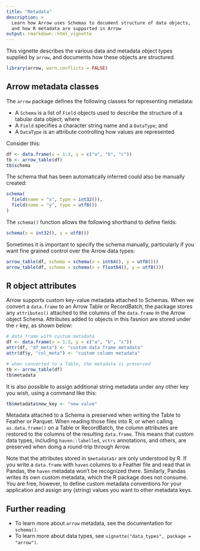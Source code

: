 ```yaml
---
title: "Metadata"
description: > 
  Learn how Arrow uses Schemas to document structure of data objects, 
  and how R metadata are supported in Arrow
output: rmarkdown::html_vignette
---
```


This vignette describes the various data and metadata object types supplied by `arrow`, and documents how these objects are structured. 

```r
library(arrow, warn.conflicts = FALSE)
```

## Arrow metadata classes

The `arrow` package defines the following classes for representing metadata:

- A `Schema` is a list of `Field` objects used to describe the structure of a tabular data object; where
- A `Field` specifies a character string name and a `DataType`; and
- A `DataType` is an attribute controlling how values are represented

Consider this:

```r
df <- data.frame(x = 1:3, y = c("a", "b", "c"))
tb <- arrow_table(df)
tb$schema
```

The schema that has been automatically inferred could also be manually created:

```r
schema(
  field(name = "x", type = int32()),
  field(name = "y", type = utf8())
)
```

The `schema()` function allows the following shorthand to define fields:

```r
schema(x = int32(), y = utf8())
```

Sometimes it is important to specify the schema manually, particularly if you want fine grained control over the Arrow data types:

```r
arrow_table(df, schema = schema(x = int64(), y = utf8()))
arrow_table(df, schema = schema(x = float64(), y = utf8()))
```


## R object attributes

Arrow supports custom key-value metadata attached to Schemas. When we convert a `data.frame` to an Arrow Table or RecordBatch, the package stores any `attributes()` attached to the columns of the `data.frame` in the Arrow object Schema. Attributes added to objects in this fasnion are stored under the `r` key, as shown below:

```r
# data frame with custom metadata
df <- data.frame(x = 1:3, y = c("a", "b", "c"))
attr(df, "df_meta") <- "custom data frame metadata"
attr(df$y, "col_meta") <- "custom column metadata"

# when converted to a Table, the metadata is preserved
tb <- arrow_table(df)
tb$metadata
```

It is also possible to assign additional string metadata under any other key you wish, using a command like this:

```r
tb$metadata$new_key <- "new value"
```

Metadata attached to a Schema is preserved when writing the Table to Feather or Parquet. When reading those files into R, or when calling `as.data.frame()` on a Table or RecordBatch, the column attributes are restored to the columns of the resulting `data.frame`. This means that custom data types, including `haven::labelled`, `vctrs` annotations, and others, are preserved when doing a round-trip through Arrow.

Note that the attributes stored in `$metadata$r` are only understood by R. If you write a `data.frame` with `haven` columns to a Feather file and read that in Pandas, the `haven` metadata won't be recognized there. Similarly, Pandas writes its own custom metadata, which the R package does not consume. You are free, however, to define custom metadata conventions for your application and assign any (string) values you want to other metadata keys. 

## Further reading

- To learn more about `arrow` metadata, see the documentation for `schema()`.
- To learn more about data types, see `vignette("data_types", package = "arrow")`.
